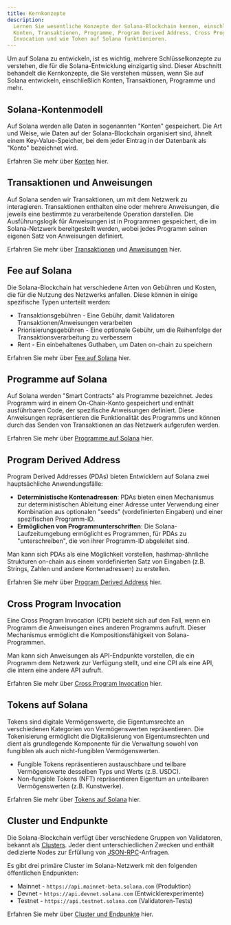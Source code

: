 ```yaml
---
title: Kernkonzepte
description:
  Lernen Sie wesentliche Konzepte der Solana-Blockchain kennen, einschließlich
  Konten, Transaktionen, Programme, Program Derived Address, Cross Program
  Invocation und wie Token auf Solana funktionieren.
---
```


Um auf Solana zu entwickeln, ist es wichtig, mehrere Schlüsselkonzepte zu
verstehen, die für die Solana-Entwicklung einzigartig sind. Dieser Abschnitt
behandelt die Kernkonzepte, die Sie verstehen müssen, wenn Sie auf Solana
entwickeln, einschließlich Konten, Transaktionen, Programme und mehr.

## Solana-Kontenmodell

Auf Solana werden alle Daten in sogenannten "Konten" gespeichert. Die Art und
Weise, wie Daten auf der Solana-Blockchain organisiert sind, ähnelt einem
Key-Value-Speicher, bei dem jeder Eintrag in der Datenbank als "Konto"
bezeichnet wird.

Erfahren Sie mehr über [Konten](/docs/core/accounts) hier.

## Transaktionen und Anweisungen

Auf Solana senden wir Transaktionen, um mit dem Netzwerk zu interagieren.
Transaktionen enthalten eine oder mehrere Anweisungen, die jeweils eine
bestimmte zu verarbeitende Operation darstellen. Die Ausführungslogik für
Anweisungen ist in Programmen gespeichert, die im Solana-Netzwerk bereitgestellt
werden, wobei jedes Programm seinen eigenen Satz von Anweisungen definiert.

Erfahren Sie mehr über [Transaktionen](/docs/core/transactions) und
[Anweisungen](/docs/core/transactions#instruction) hier.

## Fee auf Solana

Die Solana-Blockchain hat verschiedene Arten von Gebühren und Kosten, die für
die Nutzung des Netzwerks anfallen. Diese können in einige spezifische Typen
unterteilt werden:

- Transaktionsgebühren - Eine Gebühr, damit Validatoren
  Transaktionen/Anweisungen verarbeiten
- Priorisierungsgebühren - Eine optionale Gebühr, um die Reihenfolge der
  Transaktionsverarbeitung zu verbessern
- Rent - Ein einbehaltenes Guthaben, um Daten on-chain zu speichern

Erfahren Sie mehr über [Fee auf Solana](/docs/core/fees) hier.

## Programme auf Solana

Auf Solana werden "Smart Contracts" als Programme bezeichnet. Jedes Programm
wird in einem On-Chain-Konto gespeichert und enthält ausführbaren Code, der
spezifische Anweisungen definiert. Diese Anweisungen repräsentieren die
Funktionalität des Programms und können durch das Senden von Transaktionen an
das Netzwerk aufgerufen werden.

Erfahren Sie mehr über [Programme auf Solana](/docs/core/programs) hier.

## Program Derived Address

Program Derived Addresses (PDAs) bieten Entwicklern auf Solana zwei
hauptsächliche Anwendungsfälle:

- **Deterministische Kontenadressen**: PDAs bieten einen Mechanismus zur
  deterministischen Ableitung einer Adresse unter Verwendung einer Kombination
  aus optionalen "seeds" (vordefinierten Eingaben) und einer spezifischen
  Programm-ID.
- **Ermöglichen von Programmunterschriften**: Die Solana-Laufzeitumgebung
  ermöglicht es Programmen, für PDAs zu "unterschreiben", die von ihrer
  Programm-ID abgeleitet sind.

Man kann sich PDAs als eine Möglichkeit vorstellen, hashmap-ähnliche Strukturen
on-chain aus einem vordefinierten Satz von Eingaben (z.B. Strings, Zahlen und
andere Kontenadressen) zu erstellen.

Erfahren Sie mehr über [Program Derived Address](/docs/core/pda) hier.

## Cross Program Invocation

Eine Cross Program Invocation (CPI) bezieht sich auf den Fall, wenn ein Programm
die Anweisungen eines anderen Programms aufruft. Dieser Mechanismus ermöglicht
die Kompositionsfähigkeit von Solana-Programmen.

Man kann sich Anweisungen als API-Endpunkte vorstellen, die ein Programm dem
Netzwerk zur Verfügung stellt, und eine CPI als eine API, die intern eine andere
API aufruft.

Erfahren Sie mehr über [Cross Program Invocation](/docs/core/cpi) hier.

## Tokens auf Solana

Tokens sind digitale Vermögenswerte, die Eigentumsrechte an verschiedenen
Kategorien von Vermögenswerten repräsentieren. Die Tokenisierung ermöglicht die
Digitalisierung von Eigentumsrechten und dient als grundlegende Komponente für
die Verwaltung sowohl von fungiblen als auch nicht-fungiblen Vermögenswerten.

- Fungible Tokens repräsentieren austauschbare und teilbare Vermögenswerte
  desselben Typs und Werts (z.B. USDC).
- Non-fungible Tokens (NFT) repräsentieren Eigentum an unteilbaren
  Vermögenswerten (z.B. Kunstwerke).

Erfahren Sie mehr über [Tokens auf Solana](/docs/core/tokens) hier.

## Cluster und Endpunkte

Die Solana-Blockchain verfügt über verschiedene Gruppen von Validatoren, bekannt
als [Clusters](/docs/references/clusters). Jeder dient unterschiedlichen Zwecken
und enthält dedizierte Nodes zur Erfüllung von [JSON-RPC](/docs/rpc/)-Anfragen.

Es gibt drei primäre Cluster im Solana-Netzwerk mit den folgenden öffentlichen
Endpunkten:

- Mainnet - `https://api.mainnet-beta.solana.com` (Produktion)
- Devnet - `https://api.devnet.solana.com` (Entwicklerexperimente)
- Testnet - `https://api.testnet.solana.com` (Validatoren-Tests)

Erfahren Sie mehr über [Cluster und Endpunkte](/docs/references/clusters) hier.
